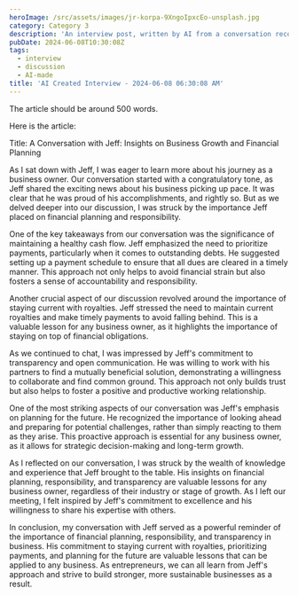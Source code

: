 ```yaml
---
heroImage: /src/assets/images/jr-korpa-9XngoIpxcEo-unsplash.jpg
category: Category 3
description: 'An interview post, written by AI from a conversation recording.'
pubDate: 2024-06-08T10:30:08Z
tags:
  - interview
  - discussion
  - AI-made
title: 'AI Created Interview - 2024-06-08 06:30:08 AM'
---
```


 The article should be around 500 words.

Here is the article:

Title: A Conversation with Jeff: Insights on Business Growth and Financial Planning

As I sat down with Jeff, I was eager to learn more about his journey as a business owner. Our conversation started with a congratulatory tone, as Jeff shared the exciting news about his business picking up pace. It was clear that he was proud of his accomplishments, and rightly so. But as we delved deeper into our discussion, I was struck by the importance Jeff placed on financial planning and responsibility.

One of the key takeaways from our conversation was the significance of maintaining a healthy cash flow. Jeff emphasized the need to prioritize payments, particularly when it comes to outstanding debts. He suggested setting up a payment schedule to ensure that all dues are cleared in a timely manner. This approach not only helps to avoid financial strain but also fosters a sense of accountability and responsibility.

Another crucial aspect of our discussion revolved around the importance of staying current with royalties. Jeff stressed the need to maintain current royalties and make timely payments to avoid falling behind. This is a valuable lesson for any business owner, as it highlights the importance of staying on top of financial obligations.

As we continued to chat, I was impressed by Jeff's commitment to transparency and open communication. He was willing to work with his partners to find a mutually beneficial solution, demonstrating a willingness to collaborate and find common ground. This approach not only builds trust but also helps to foster a positive and productive working relationship.

One of the most striking aspects of our conversation was Jeff's emphasis on planning for the future. He recognized the importance of looking ahead and preparing for potential challenges, rather than simply reacting to them as they arise. This proactive approach is essential for any business owner, as it allows for strategic decision-making and long-term growth.

As I reflected on our conversation, I was struck by the wealth of knowledge and experience that Jeff brought to the table. His insights on financial planning, responsibility, and transparency are valuable lessons for any business owner, regardless of their industry or stage of growth. As I left our meeting, I felt inspired by Jeff's commitment to excellence and his willingness to share his expertise with others.

In conclusion, my conversation with Jeff served as a powerful reminder of the importance of financial planning, responsibility, and transparency in business. His commitment to staying current with royalties, prioritizing payments, and planning for the future are valuable lessons that can be applied to any business. As entrepreneurs, we can all learn from Jeff's approach and strive to build stronger, more sustainable businesses as a result.